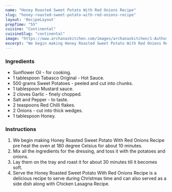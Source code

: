 ---
name: "Honey Roasted Sweet Potato With Red Onions Recipe"
slug: "honey-roasted-sweet-potato-with-red-onions-recipe"
layout: 'RecipeLayout'
prepTime: "55"
cuisine: "Continental"
cuisineSlug: "continental"
image: "https://www.archanaskitchen.com/images/archanaskitchen/1-Author/sibyl_sunitha/Honey_Roasted_Sweet_Potato_With_Red_Onions_Recipe.jpg"
excerpt: "We begin making Honey Roasted Sweet Potato With Red Onions Recipe pre heat the oven at 180 degree Celsius for about 10 minutes"
---

### Ingredients

- Sunflower Oil - for cooking.
- 1 tablespoon Tabasco Original - Hot Sauce.
- 500 grams Sweet Potatoes - peeled and cut into chunks.
- 1 tablespoon Mustard sauce.
- 2 cloves Garlic - finely chopped.
- Salt and Pepper - to taste.
- 2 teaspoons Red Chilli flakes.
- 2 Onions - cut into thick wedges.
- 1 tablespoon Honey.

### Instructions

1. We begin making Honey Roasted Sweet Potato With Red Onions Recipe pre heat the oven at 180 degree Celsius for about 10 minutes.
1. Mix all the ingredients for the dressing, and toss it with the potatoes and onions.
1. Lay them on the tray and roast it for about 30 minutes till it becomes soft.
1. Serve the Honey Roasted Sweet Potato With Red Onions Recipe is a delicious recipe to serve during Christmas time and can also served as a side dish along with Chicken Lasagna Recipe.
